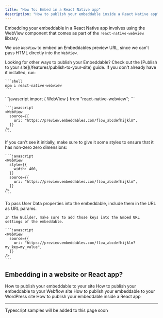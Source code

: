 ```yaml
---
title: "How To: Embed in a React Native app"
description: "How to publish your embeddable inside a React Native app"
---
```


Embedding your embeddable in a React Native app involves using the WebView
component that comes as part of the `react-native-webview` library.

We use `WebView` to embed an Embeddables preview URL, since we can't pass HTML
directly into the `WebView`.

<Tip>
  Looking for other ways to publish your Embeddable? Check out the [Publish to your site](/features/publish-to-your-site) guide.
</Tip>

<Steps>
  <Step title="Install the react-native-webview library">
    If you don't already have it installed, run:

    ```shell
    npm i react-native-webview
    ```

  </Step>
  <Step title="Import WebView into your React file">
    ```javascript
    import { WebView } from "react-native-webview";
    ```
  </Step>
  <Step title="Insert a WebView">
    
    ```javascript
    <WebView
      source={{
        uri: "https://preview.embeddables.com/flow_abcdefhijklm",
      }}
    />
    ```
  </Step>
  <Step title="Optional: Give it dimensions">
    If you can't see it initially, make sure to give it some styles
    to ensure that it has non-zero zero dimensions:
    
    ```javascript
    <WebView
      style={{
        width: 400,
      }}
      source={{
        uri: "https://preview.embeddables.com/flow_abcdefhijklm",
      }}
    />
    ```
  </Step>
  <Step title="Optional: Pass properties into User Data">
    To pass User Data properties into the embeddable, include them in the URL as URL params.

    In the Builder, make sure to add those keys into the Embed URL settings of the embeddable.

    ```javascript
    <WebView
      source={{
        uri: "https://preview.embeddables.com/flow_abcdefhijklm?my_key=my_value",
      }}
    />
    ```

  </Step>
</Steps>

## Embedding in a website or React app?

<CardGroup cols={2}>
  <Card title="How To: Embed in your site" icon="code" href="/how-to/embed-in-your-site">
    How to publish your embeddable to your site
  </Card>
  <Card title="How To: Embed in a Webflow site" icon="webflow" href="/how-to/embed-in-your-webflow-site">
    How to publish your embeddable to your Webflow site
  </Card>
  <Card title="How To: Embed in a WordPress site" icon="wordpress" href="/how-to/embed-in-your-wordpress-site">
    How to publish your embeddable to your WordPress site
  </Card>
  <Card title="How To: Embed in a React app" icon="react" href="/how-to/embed-in-react">
    How to publish your embeddable inside a React app
  </Card>
</CardGroup>

---

<Note>Typescript samples will be added to this page soon</Note>
